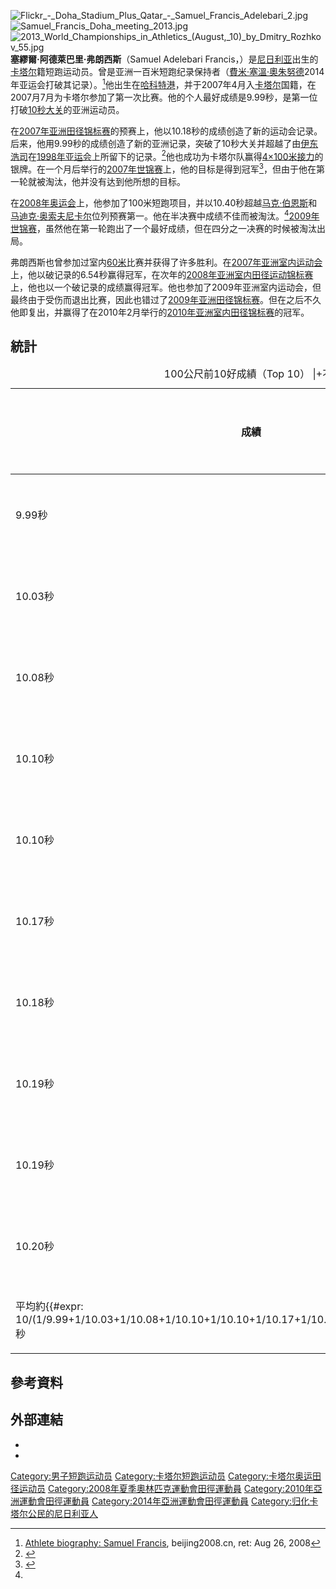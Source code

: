 {{Infobox sportsperson
| name=Samuel Adelebari Francis
| image=Samuel Francis Doha 2010.jpg
| real_name=
| english_name=Samuel Adelebari Francis
| birth_name=
| nationality=
| national_team={{QAT}}
| ethnicity=
| hometown=
| citizenship=
| birth_date={{Birth date and age|year=1987|month=3|day=27}}
| birth_place={{NGA}}河流州哈科特港
| death_date=
| death_place=
| resting_place=
| residence={{NGA}}
| education=
| alma_mater=
| years_active=2004年－
| height={{height|ft=5|in=10}}
| weight={{weight|kg=80}}
| spouse=
| country={{NGA}}
| sport=田徑
| event=短跑
| team=
| coach=
| retired=2016年4月
| worlds=
{{ubl
|'''2007年世界軍人運動會'''：田徑100公尺第一名
|'''2010年世界室內田徑錦標賽'''：60公尺第五名
|'''2015年世界軍人運動會'''：田徑100公尺第六名
}}
| regionals=
{{ubl
|'''2007年海灣國家軍人田徑錦標賽'''：100公尺第三名
|'''2007年亞洲田徑錦標賽'''：100公尺第一名
|'''2007年亞洲田徑錦標賽'''：4×100公尺接力第二名
|'''2007年亞洲室內運動會'''：田徑60公尺第一名
|'''2008年亞洲室內田徑錦標賽'''：60公尺第一名
|'''2010年亞洲室內田徑錦標賽'''：60公尺第一名
|'''2010年亞洲運動會'''：田徑200公尺第七名
|'''2011年阿拉伯田徑錦標賽'''：4×100公尺接力第三名
|'''2013年阿拉伯田徑錦標賽'''：100公尺第一名
|'''2013年亞洲田徑錦標賽'''：100公尺第二名
|'''2013年亞洲田徑錦標賽'''：200公尺第八名
|'''2013年法語系運動會'''：田徑100公尺第三名
|'''2014年亞洲室內田徑錦標賽'''：60公尺第一名
|'''2014年杜哈大獎賽（Asia）'''：100公尺第二名
|'''2014年亞洲運動會'''：田徑100公尺第八名
|'''2015年阿拉伯田徑錦標賽'''：4×100公尺接力第二名
|'''2015年亞洲田徑錦標賽'''：100公尺第八名
|'''2015年海灣國家運動會'''：田徑100公尺第四名
|'''2015年海灣國家運動會'''：田徑200公尺第五名
}}
| nationals=
| olympics=
| highestranking=
{{整齊列表|class=wikitable
|'''50公尺-55公尺-60公尺-100公尺'''|第27名（2014年4月8日）
|'''200公尺'''|第485名（2016年4月26日）
}}
| pb=
{{ubl
|'''30公尺'''：3.90秒（RT：0.147）（2009年）
|'''40公尺'''：4.80秒（RT：0.147）（2009年）
|'''60公尺'''：6.54秒（2007年 '''亞洲室內運動會紀錄'''）
|'''80公尺'''：8.35秒（W：-0.4）（2009年）
|'''100公尺'''：9.99秒（W：+0.9）（2007年）
|'''200公尺'''：20.61秒（W：+1.6）（2008年）
}}
| medaltemplates=
{{MedalCountry|{{QAT}}}}
{{MedalSport|男子田徑}}
{{MedalCompetition|海灣國家軍人田徑錦標賽}}
{{MedalBronze|2007年卡達杜哈|100公尺}}
{{MedalCompetition|亞洲田徑錦標賽}}
{{MedalGold|2007年約旦安曼|100公尺}}
{{MedalSilver|2007年約旦安曼|4×100公尺接力}}
{{MedalSilver|2013年印度浦那|100公尺}}
{{MedalCompetition|世界軍人運動會}}
{{MedalGold|2007年印度海德拉巴|100公尺}}
{{MedalCompetition|亞洲室內運動會}}
{{MedalGold|2007年中國澳門特別行政區|60公尺}}
{{MedalCompetition|亞洲室內田徑錦標賽}}
{{MedalGold|2008年卡達多哈|60公尺}}
{{MedalGold|2010年伊朗德黑蘭|60公尺}}
{{MedalGold|2014年中國浙江省杭州市|60公尺}}
{{MedalCompetition|International Athletics Meeting Pavel Pavlov}}
{{MedalGold|2008年保加利亞索菲亞|100公尺}}
{{MedalGold|2008年保加利亞索菲亞|200公尺}}
{{MedalBronze|2014年保加利亞索菲亞|100公尺}}
{{MedalSilver|2014年保加利亞索菲亞|200公尺}}
{{MedalCompetition|阿拉伯田徑錦標賽}}
{{MedalBronze|2011年阿拉伯聯合大公國阿布達比酋長國艾因|4×100公尺接力}}
{{MedalGold|2013年卡達多哈|100公尺}}
{{MedalSilver|2015年巴林伊薩城|4×100公尺接力}}
{{MedalCompetition|法語系運動會}}
{{MedalBronze|2013年法國尼斯|100公尺}}
{{MedalCompetition|杜哈大獎賽（Asia）}}
{{MedalSilver|2014年卡達杜哈|100公尺}}
| show-medals=
| updated=2021年5月10日
}}
[[File:Flickr_-_Doha_Stadium_Plus_Qatar_-_Samuel_Francis_Adelebari_2.jpg|thumb]]
[[File:Samuel_Francis_Doha_meeting_2013.jpg|thumb]]
[[File:2013_World_Championships_in_Athletics_(August,_10)_by_Dmitry_Rozhkov_55.jpg|thumb]]
'''塞繆爾·阿德萊巴里·弗朗西斯'''（Samuel Adelebari Francis，{{bd|1987年|3月27日||}}）是[[尼日利亚|尼日利亚]]出生的[[卡塔尔|卡塔尔]]籍短跑运动员。曾是亚洲一百米短跑纪录保持者（[[費米·塞溫·奧朱努德|費米·塞溫·奧朱努德]]2014年亚运会打破其记录）。<ref name="beijing">[https://web.archive.org/web/20080823012932/http://results.beijing2008.cn/WRM/ENG/BIO/Athlete/0/8002820.shtml Athlete biography: Samuel Francis], beijing2008.cn, ret: Aug 26, 2008</ref>他出生在[[哈科特港|哈科特港]]，并于2007年4月入[[卡塔尔|卡塔尔]]国籍，在2007月7月为卡塔尔参加了第一次比赛。他的个人最好成绩是9.99秒，是第一位打破[[10秒大关|10秒大关]]的亚洲运动员。

在[[2007年亚洲田径锦标赛|2007年亚洲田径锦标赛]]的预赛上，他以10.18秒的成绩创造了新的运动会记录。后来，他用9.99秒的成绩创造了新的亚洲记录，突破了10秒大关并超越了由[[伊东浩司|伊东浩司]]在[[1998年亚运会|1998年亚运会]]上所留下的记录。<ref>{{cite news |author= |title=Asian Championships - Day Two |url=http://www.iaaf.org/news/Kind=2/newsId=39966.html |work=IAAF.org |date=27 July 2007 |accessdate=2007-08-25 |archive-date=2012-10-03 |archive-url=https://web.archive.org/web/20121003061049/http://www.iaaf.org/news/Kind=2/newsId=39966.html |dead-url=no }}</ref>他也成功为卡塔尔队赢得[[4×100米接力|4×100米接力]]的银牌。在一个月后举行的[[2007年世界田径竞标赛|2007年世锦赛]]上，他的目标是得到冠军<ref>{{cite news |first=C |last=Aprameya |title=Qatar’s Francis aims for finals |url=http://www.thepeninsulaqatar.com/Display_news.asp?section=Sports_News&subsection=Athletics&month=August2007&file=Sports_News2007082422152.xml |work=The Peninsula |date=24 August 2007 |accessdate=2007-08-25 |archiveurl=https://web.archive.org/web/20070901163104/http://www.thepeninsulaqatar.com/Display_news.asp?section=Sports_News&subsection=Athletics&month=August2007&file=Sports_News2007082422152.xml |archivedate=2007-09-01 |deadurl=yes }}</ref>，但由于他在第一轮就被淘汰，他并没有达到他所想的目标。

在[[2008年奥林匹克运动会|2008年奥运会]]上，他参加了100米短跑项目，并以10.40秒超越[[马克·伯恩斯|马克·伯恩斯]]和[[马迪克·奥索夫尼卡尔|马迪克·奥索夫尼卡尔]]位列预赛第一。他在半决赛中成绩不佳而被淘汰。<ref name="beijing"/>[[2009年世界田径锦标赛男子100米|2009年世锦赛]]，虽然他在第一轮跑出了一个最好成绩，但在四分之一决赛的时候被淘汰出局。

弗朗西斯也曾参加过室内[[60米|60米]]比赛并获得了许多胜利。在[[2007年亚洲室内运动会|2007年亚洲室内运动会]]上，他以破记录的6.54秒赢得冠军，在次年的[[2008年亚洲室内田径运动锦标赛|2008年亚洲室内田径运动锦标赛]]上，他也以一个破记录的成绩赢得冠军。他也参加了2009年亚洲室内运动会，但最终由于受伤而退出比赛，因此也错过了[[2009年亚洲田径锦标赛|2009年亚洲田径锦标赛]]。但在之后不久他即复出，并赢得了在2010年2月举行的[[2010年亚洲室内田径锦标赛|2010年亚洲室内田径锦标赛]]的冠军。

== 統計 ==
{| class="wikitable"
|+100公尺前10好成績（Top 10）
|+不列入超風速、海拔超過1000公尺的成績
|-
! 成績 !! 風速（公尺/秒） !! 反應時間 !! 時間 !! 地點
|-
| 9.99秒 || +0.9 ||  || 2007年7月26日 || {{JOR}}安曼
|-
| 10.03秒 || +0.6 ||  || 2008年6月30日 || {{BGR}}索菲亞
|-
| 10.08秒 || +1.2 || 0.139秒 || 2013年5月10日 || {{QAT}}多哈
|-
| 10.10秒 || -0.1 ||  || 2007年10月16日 || {{IND}}海德拉巴
|-
| 10.10秒 || +1.4 ||  || 2008年5月9日 || {{QAT}}多哈
|-
| 10.17秒 || +0.1 ||  || 2013年7月3日 || {{IND}}浦那
|-
| 10.18秒 || 0.0 ||  || 2007年7月25日 || {{JOR}}安曼
|-
| 10.19秒 || +1.5 ||  || 2007年7月26日 || {{JOR}}安曼
|-
| 10.19秒 || +1.0 ||  || 2013年5月4日 || {{USA}}加利福尼亞州洛杉磯郡
|-
| 10.20秒 || +0.3 ||  || 2008年6月15日 || {{RUS}}Zhukovskiy
|-
| 平均約{{#expr: 10/(1/9.99+1/10.03+1/10.08+1/10.10+1/10.10+1/10.17+1/10.18+1/10.19+1/10.19+1/10.20)}}秒
|}

== 參考資料 ==
{{Reflist}}

== 外部連結 ==
*{{IOC profile|id=samuel-francis}}
*{{IAAF name|202294}}

{{DEFAULTSORT:Francis, Samuel}}

[[Category:男子短跑运动员|Category:男子短跑运动员]]
[[Category:卡塔尔短跑运动员|Category:卡塔尔短跑运动员]]
[[Category:卡塔尔奥运田径运动员|Category:卡塔尔奥运田径运动员]]
[[Category:2008年夏季奧林匹克運動會田徑運動員|Category:2008年夏季奧林匹克運動會田徑運動員]]
[[Category:2010年亞洲運動會田徑運動員|Category:2010年亞洲運動會田徑運動員]]
[[Category:2014年亞洲運動會田徑運動員|Category:2014年亞洲運動會田徑運動員]]
[[Category:归化卡塔尔公民的尼日利亚人|Category:归化卡塔尔公民的尼日利亚人]]